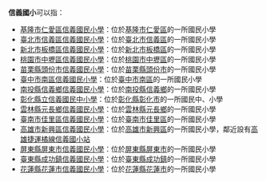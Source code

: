 {{not|信義國中}}
'''信義國小'''可以指：
* [[基隆市仁愛區信義國民小學|基隆市仁愛區信義國民小學]]：位於[[基隆市|基隆市]][[仁愛區|仁愛區]]的一所國民小學
* [[臺北市信義區信義國民小學|臺北市信義區信義國民小學]]：位於[[臺北市|臺北市]][[信義區_(臺北市)|信義區]]的一所國民小學
* [[新北市板橋區信義國民小學|新北市板橋區信義國民小學]]：位於[[新北市|新北市]][[板橋區_(台灣)|板橋區]]的一所國民小學
* [[桃園市中壢區信義國民小學|桃園市中壢區信義國民小學]]：位於[[桃園市|桃園市]][[中壢區|中壢區]]的一所國民小學
* [[苗栗縣頭份市信義國民小學|苗栗縣頭份市信義國民小學]]：位於[[苗栗縣|苗栗縣]][[頭份市|頭份市]]的一所國民小學
* [[臺中市南區信義國民小學|臺中市南區信義國民小學]]：位於[[臺中市|臺中市]][[南區_(臺中市)|南區]]的一所國民小學
* [[南投縣信義鄉信義國民小學|南投縣信義鄉信義國民小學]]：位於[[南投縣|南投縣]][[信義鄉_(臺灣)|信義鄉]]的一所國民小學
* [[彰化縣立信義國民中小學|彰化縣立信義國民中小學]]：位於[[彰化縣|彰化縣]][[彰化市|彰化市]]的一所國民中、小學
* [[雲林縣元長鄉信義國民小學|雲林縣元長鄉信義國民小學]]：位於[[雲林縣|雲林縣]][[元長鄉|元長鄉]]的一所國民小學
* [[臺南市佳里區信義國民小學|臺南市佳里區信義國民小學]]：位於[[臺南市|臺南市]][[佳里區|佳里區]]的一所國民小學
* [[高雄市新興區信義國民小學|高雄市新興區信義國民小學]]：位於[[高雄市|高雄市]][[新興區_(台灣)|新興區]]的一所國民小學，鄰近設有[[高雄捷運橘線|高雄捷運橘線]][[信義國小站|信義國小站]]
* [[屏東縣屏東市信義國民小學|屏東縣屏東市信義國民小學]]：位於[[屏東縣|屏東縣]][[屏東市|屏東市]]的一所國民小學
* [[臺東縣成功鎮信義國民小學|臺東縣成功鎮信義國民小學]]：位於[[臺東縣|臺東縣]][[成功鎮|成功鎮]]的一所國民小學
* [[花蓮縣花蓮市信義國民小學|花蓮縣花蓮市信義國民小學]]：位於[[花蓮縣|花蓮縣]][[花蓮市|花蓮市]]的一所國民小學
{{消歧義|CAT=四字教育機構消歧義}}